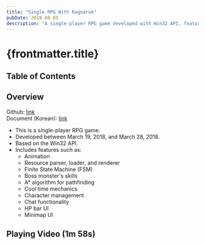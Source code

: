 ```yaml
---
title: "Single RPG With Ragnarok"
pubDate: 2018-08-05
description: "A single-player RPG game developed with Win32 API, featuring animation, resource handling, FSM, A* algorithm, boss skills, and various UI elements."
---
```



# {frontmatter.title}

## Table of Contents

## Overview

Github: [link](https://github.com/harryplusplus/Ragnarok)  
Document (Korean): [link](https://drive.google.com/file/d/1FIaYXMy1qk3lwTkBfpGzpN6srMzsgmDe/view?usp=sharing)

- This is a single-player RPG game.
- Developed between March 19, 2018, and March 28, 2018.
- Based on the Win32 API.
- Includes features such as:
  - Animation
  - Resource parser, loader, and renderer
  - Finite State Machine (FSM)
  - Boss monster's skills
  - A\* algorithm for pathfinding
  - Cool time mechanics
  - Character management
  - Chat functionality
  - HP bar UI
  - Minimap UI

## Playing Video (1m 58s)

<YouTubeEmbed videoId="swys-TtQCl0" />
